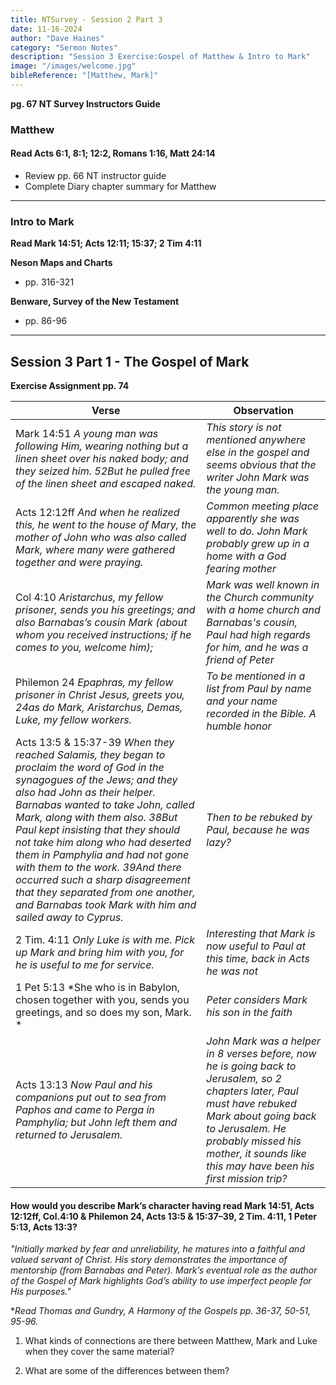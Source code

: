 ```yaml
---
title: NTSurvey - Session 2 Part 3
date: 11-16-2024
author: "Dave Haines"
category: "Sermon Notes"
description: "Session 3 Exercise:Gospel of Matthew & Intro to Mark"
image: "/images/welcome.jpg"
bibleReference: "[Matthew, Mark]"
---
```


**pg. 67 NT Survey Instructors Guide**  

### Matthew

#### Read Acts 6:1, 8:1; 12:2, Romans 1:16, Matt 24:14
- Review pp. 66 NT instructor guide
- Complete Diary chapter summary for Matthew

---

### Intro to Mark

**Read Mark 14:51; Acts 12:11; 15:37; 2 Tim 4:11**

**Neson Maps and Charts**
- pp. 316-321

**Benware, Survey of the New Testament**
- pp. 86-96

---

## Session 3 Part 1 - The Gospel of Mark
**Exercise Assignment pp. 74**

| Verse | Observation |
| ------ | ---------| 
| Mark 14:51 *A young man was following Him, wearing nothing but a linen sheet over his naked body; and they seized him. 52But he pulled free of the linen sheet and escaped naked.* | *This story is not mentioned anywhere else in the gospel and seems obvious that the writer John Mark was the young man.* |
| Acts 12:12ff *And when he realized this, he went to the house of Mary, the mother of John who was also called Mark, where many were gathered together and were praying.* | *Common meeting place apparently she was well to do.  John Mark probably grew up in a home with a God fearing mother* |
| Col 4:10 *Aristarchus, my fellow prisoner, sends you his greetings; and also Barnabas’s cousin Mark (about whom you received instructions; if he comes to you, welcome him);* | *Mark was well known in the Church community with a home church and Barnabas's cousin, Paul had high regards for him, and he was a friend of Peter* |
| Philemon 24 *Epaphras, my fellow prisoner in Christ Jesus, greets you, 24as do Mark, Aristarchus, Demas, Luke, my fellow workers.* | *To be mentioned in a list from Paul by name and your name recorded in the Bible. A humble honor* |
| Acts 13:5 & 15:37-39 *When they reached Salamis, they began to proclaim the word of God in the synagogues of the Jews; and they also had John as their helper.* *Barnabas wanted to take John, called Mark, along with them also. 38But Paul kept insisting that they should not take him along who had deserted them in Pamphylia and had not gone with them to the work. 39And there occurred such a sharp disagreement that they separated from one another, and Barnabas took Mark with him and sailed away to Cyprus.* | *Then to be rebuked by Paul, because he was lazy?* |
| 2 Tim. 4:11 *Only Luke is with me. Pick up Mark and bring him with you, for he is useful to me for service.* | *Interesting that Mark is now useful to Paul at this time, back in Acts he was not* |
| 1 Pet 5:13 *She who is in Babylon, chosen together with you, sends you greetings, and so does my son, Mark. * | *Peter considers Mark his son in the faith* |
| Acts 13:13 *Now Paul and his companions put out to sea from Paphos and came to Perga in Pamphylia; but John left them and returned to Jerusalem.* | *John Mark was a helper in 8 verses before, now he is going back to Jerusalem, so 2 chapters later, Paul must have rebuked Mark about going back to Jerusalem. He probably missed his mother, it sounds like this may have been his first mission trip?* |



#### How would you describe Mark’s character having read Mark 14:51, Acts 12:12ff, Col.4:10 & Philemon 24, Acts 13:5 & 15:37–39, 2 Tim. 4:11, 1 Peter 5:13, Acts 13:3?
*"Initially marked by fear and unreliability, he matures into a faithful and valued servant of Christ. His story demonstrates the importance of mentorship (from Barnabas and Peter). Mark’s eventual role as the author of the Gospel of Mark highlights God’s ability to use imperfect people for His purposes."*

**Read *Thomas and Gundry, A Harmony of the Gospels pp. 36-37, 50-51, 95-96.**
1. What kinds of connections are there between Matthew, Mark and Luke when they cover the same material?

2. What are some of the differences between them?

